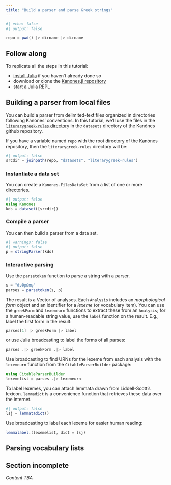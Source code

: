 ```yaml
---
title: "Build a parser and parse Greek strings"
---
```


```julia
#| echo: false
#| output: false

repo = pwd() |> dirname |> dirname
```

::: {.callout-tip}
## Follow along

To replicate all the steps in this tutorial:

- [install Julia](https://julialang.org/downloads/) if you haven't already done so
- download or clone the [Kanones.jl repository](https://github.com/neelsmith/Kanones.jl)
- start a Julia REPL
::: 

## Building a parser from local files

You can build a parser from delimited-text files organized in directories following Kanónes' conventions. In this tutorial, we'll use the files in the [`literarygreek-rules` directory](https://github.com/neelsmith/Kanones.jl/tree/main/datasets/literarygreek-rules) in the `datasets` directory of the Kanónes github repository.

If you have a variable named `repo` with the root directory of the Kanónes repository, then the `literarygreek-rules` directory will be:

```julia
#| output: false
srcdir = joinpath(repo, "datasets", "literarygreek-rules") 
```


### Instantiate a data set

You can create a `Kanones.FilesDataSet` from a list of one or more directories.

```julia
#| output: false
using Kanones
kds = dataset([srcdir])
```

### Compile a parser

You can then build a parser from a data set.

```julia
#| warnings: false
#| output: false
p = stringParser(kds)
```



### Interactive parsing

Use the `parsetoken` function to parse a string with a parser. 


```julia
s = "ἀνθρώπῳ"
parses = parsetoken(s, p)
```

The result is a Vector of analyses. Each `Analysis` includes an  *morphological form* object and an identifier for a *lexeme* (or vocabulary item). You can use the `greekForm` and `lexemeurn` functions to extract these from an `Analysis`; for a human-readable string value, use the `label` function on the result.  E.g., label the first form in the result:

```julia
parses[1] |> greekForm |> label
```

or use Julia broadcasting to label the forms of all parses:

```julia
parses .|> greekForm .|> label
```

Use broadcasting to find URNs for the lexeme from each analysis with the `lexemeurn` function from the `CitableParserBuilder` package:

```julia
using CitableParserBuilder
lexemelist = parses .|> lexemeurn
```

To label lexemes, you can attach lemmata drawn from Liddell-Scott's lexicon. `lemmadict` is a convenience function that retrieves these data over the internet.


```julia
#| output: false
lsj = lemmatadict()
```

Use broadcasting to label each lexeme for easier human reading:


```julia
lemmalabel.(lexemelist, dict = lsj)
```

## Parsing vocabulary lists


::: {.callout-warning}
## Section incomplete

*Content TBA*
:::